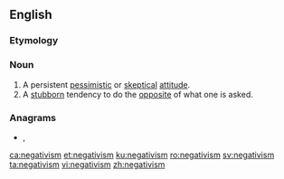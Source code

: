 ==English==

===Etymology===
{{suffix|en|negative|ism}}

===Noun===
{{en-noun|~}}

# A persistent [[pessimistic]] or [[skeptical]] [[attitude]].
# A [[stubborn]] tendency to do the [[opposite]] of what one is asked.

===Anagrams===
* {{l|en|timesaving}}, {{l|en|time-saving}}

[[ca:negativism]]
[[et:negativism]]
[[ku:negativism]]
[[ro:negativism]]
[[sv:negativism]]
[[ta:negativism]]
[[vi:negativism]]
[[zh:negativism]]